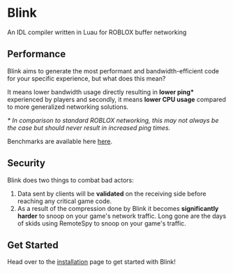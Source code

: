 # Blink
An IDL compiler written in Luau for ROBLOX buffer networking

## Performance
Blink aims to generate the most performant and bandwidth-efficient code for your specific experience, but what does this mean?  

It means lower bandwidth usage directly resulting in **lower ping\*** experienced by players and secondly, it means **lower CPU usage** compared to more generalized networking solutions.

*\* In comparison to standard ROBLOX networking, this may not always be the case but should never result in increased ping times.*

Benchmarks are available here [here](https://github.com/1Axen/blink/blob/main/benchmark/Benchmarks.md).

## Security
Blink does two things to combat bad actors:
1. Data sent by clients will be **validated** on the receiving side before  reaching any critical game code.
2. As a result of the compression done by Blink it becomes **significantly harder** to snoop on your game's network traffic. Long gone are the days of skids using RemoteSpy to snoop on your game's traffic.

## Get Started
Head over to the [installation](getting-started/1-installation.mdx) page to get started with Blink!
